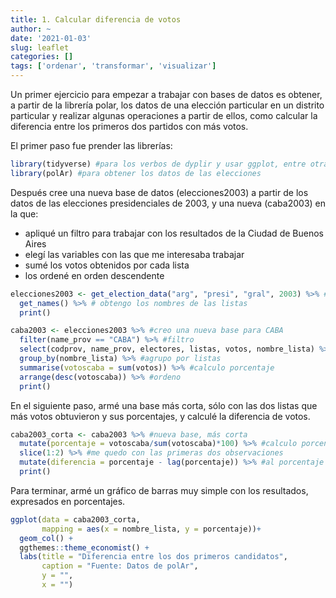 ```yaml
---
title: 1. Calcular diferencia de votos
author: ~
date: '2021-01-03'
slug: leaflet
categories: []
tags: ['ordenar', 'transformar', 'visualizar']
---
```


Un primer ejercicio para empezar a trabajar con bases de datos es obtener, a partir de la librería polar, los datos de una elección particular en un distrito particular y realizar algunas operaciones a partir de ellos, como calcular la diferencia entre los primeros dos partidos con más votos. 

El primer paso fue prender las librerías:

```r

library(tidyverse) #para los verbos de dyplir y usar ggplot, entre otras cosas
library(polAr) #para obtener los datos de las elecciones

```

Después cree una nueva base de datos (elecciones2003) a partir de los datos de las elecciones presidenciales de 2003, y una nueva (caba2003) en la que:

+ apliqué un filtro para trabajar con los resultados de la Ciudad de Buenos Aires
+ elegí las variables con las que me interesaba trabajar
+ sumé los votos obtenidos por cada lista
+ los ordené en orden descendente

```r

elecciones2003 <- get_election_data("arg", "presi", "gral", 2003) %>% #obtengo datos desde polAR y creo base nuevo
  get_names() %>% # obtengo los nombres de las listas
  print()

caba2003 <- elecciones2003 %>% #creo una nueva base para CABA
  filter(name_prov == "CABA") %>% #filtro
  select(codprov, name_prov, electores, listas, votos, nombre_lista) %>% #elijo variables
  group_by(nombre_lista) %>% #agrupo por listas
  summarise(votoscaba = sum(votos)) %>% #calculo porcentaje
  arrange(desc(votoscaba)) %>% #ordeno
  print()

```

En el siguiente paso, armé una base más corta, sólo con las dos listas que más votos obtuvieron y sus porcentajes, y calculé la diferencia de votos.

```r
caba2003_corta <- caba2003 %>% #nueva base, más corta
  mutate(porcentaje = votoscaba/sum(votoscaba)*100) %>% #calculo porcentaje
  slice(1:2) %>% #me quedo con las primeras dos observaciones
  mutate(diferencia = porcentaje - lag(porcentaje)) %>% #al porcentaje de la primera le resto el de la segunda
  print()
```

Para terminar, armé un gráfico de barras muy simple con los resultados, expresados en porcentajes.

```r

ggplot(data = caba2003_corta,
       mapping = aes(x = nombre_lista, y = porcentaje))+
  geom_col() +
  ggthemes::theme_economist() +
  labs(title = "Diferencia entre los dos primeros candidatos",
       caption = "Fuente: Datos de polAr",
       y = "",
       x = "")

```
